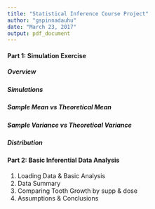 ```yaml
---
title: "Statistical Inference Course Project"
author: "gspinnadauhu"
date: "March 23, 2017"
output: pdf_document
---
```


#### Part 1: Simulation Exercise
##### Overview
##### Simulations
##### Sample Mean vs Theoretical Mean
##### Sample Variance vs Theoretical Variance
##### Distribution



#### Part 2: Basic Inferential Data Analysis
1. Loading Data & Basic Analysis
2. Data Summary
3. Comparing Tooth Growth by supp & dose
4. Assumptions & Conclusions